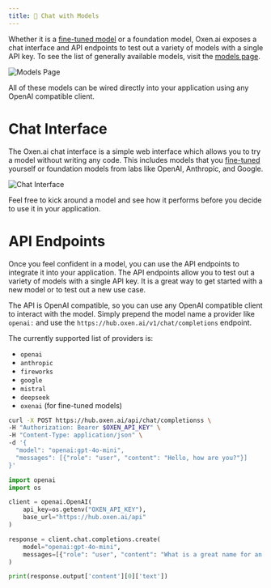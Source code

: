```yaml
---
title: 💬 Chat with Models
---
```


Whether it is a [fine-tuned model](/features/fine-tuning) or a foundation model, Oxen.ai exposes a chat interface and API endpoints to test out a variety of models with a single API key. To see the list of generally available models, visit the [models page](https://oxen.ai/ai/models).

![Models Page](/images/chat/models_page.png)

All of these models can be wired directly into your application using any OpenAI compatible client.

# Chat Interface

The Oxen.ai chat interface is a simple web interface which allows you to try a model without writing any code. This includes models that you [fine-tuned](/features/fine-tuning) yourself or foundation models from labs like OpenAI, Anthropic, and Google.

![Chat Interface](/images/chat/chat_window.png)

Feel free to kick around a model and see how it performs before you decide to use it in your application.

# API Endpoints

Once you feel confident in a model, you can use the API endpoints to integrate it into your application. The API endpoints allow you to test out a variety of models with a single API key. It is a great way to get started with a new model or to test out a new use case.

The API is OpenAI compatible, so you can use any OpenAI compatible client to interact with the model. Simply prepend the model name a provider like `openai:` and use the `https://hub.oxen.ai/v1/chat/completions` endpoint.

The currently supported list of providers is:

- `openai`
- `anthropic`
- `fireworks`
- `google`
- `mistral`
- `deepseek`
- `oxenai` (for fine-tuned models)

<CodeGroup>

```bash curl
curl -X POST https://hub.oxen.ai/api/chat/completionss \
-H "Authorization: Bearer $OXEN_API_KEY" \
-H "Content-Type: application/json" \
-d '{
  "model": "openai:gpt-4o-mini",
  "messages": [{"role": "user", "content": "Hello, how are you?"}]
}'
```

```python Python
import openai
import os

client = openai.OpenAI(
    api_key=os.getenv("OXEN_API_KEY"),
    base_url="https://hub.oxen.ai/api"
)

response = client.chat.completions.create(
    model="openai:gpt-4o-mini",
    messages=[{"role": "user", "content": "What is a great name for an ox that also manages your AI infrastructure?"}]
)

print(response.output['content'][0]['text'])
```

</CodeGroup>

